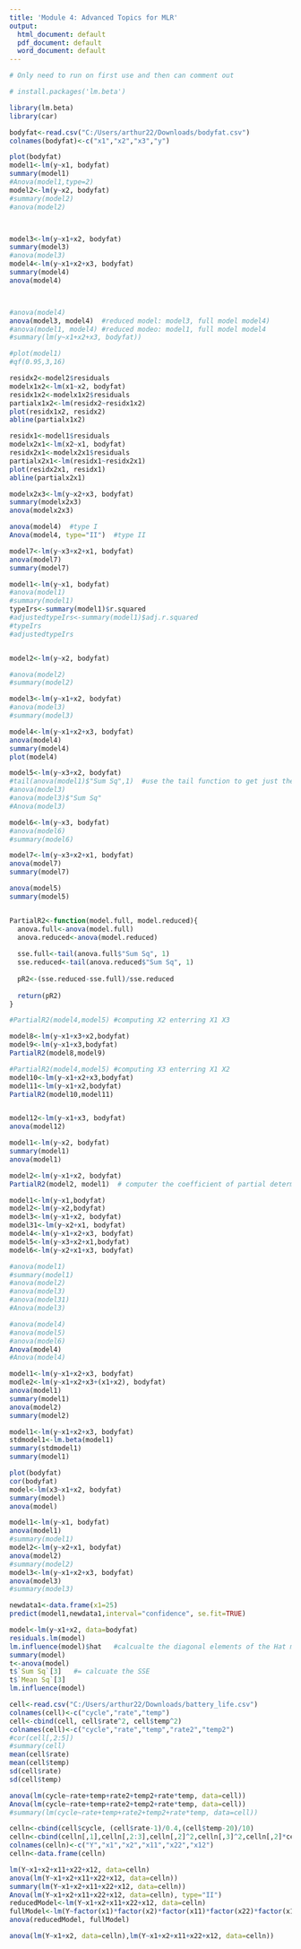 ```yaml
---
title: 'Module 4: Advanced Topics for MLR'
output:
  html_document: default
  pdf_document: default
  word_document: default
---
```


```r
# Only need to run on first use and then can comment out

# install.packages('lm.beta')
```

```r
library(lm.beta)
library(car)
```

```r
bodyfat<-read.csv("C:/Users/arthur22/Downloads/bodyfat.csv")
colnames(bodyfat)<-c("x1","x2","x3","y")

plot(bodyfat)
model1<-lm(y~x1, bodyfat)
summary(model1)
#Anova(model1,type=2)
model2<-lm(y~x2, bodyfat)
#summary(model2)
#anova(model2)



model3<-lm(y~x1+x2, bodyfat)
summary(model3)
#anova(model3)
model4<-lm(y~x1+x2+x3, bodyfat)
summary(model4)
anova(model4)



#anova(model4)
anova(model3, model4)  #reduced model: model3, full model model4)
#anova(model1, model4) #reduced modeo: model1, full model model4
#summary(lm(y~x1+x2+x3, bodyfat))

#plot(model1)
#qf(0.95,3,16)
```

```r
residx2<-model2$residuals
modelx1x2<-lm(x1~x2, bodyfat)
residx1x2<-modelx1x2$residuals
partialx1x2<-lm(residx2~residx1x2)
plot(residx1x2, residx2)
abline(partialx1x2)

residx1<-model1$residuals
modelx2x1<-lm(x2~x1, bodyfat)
residx2x1<-modelx2x1$residuals
partialx2x1<-lm(residx1~residx2x1)
plot(residx2x1, residx1)
abline(partialx2x1)
```

```r
modelx2x3<-lm(y~x2+x3, bodyfat)
summary(modelx2x3)
anova(modelx2x3)

```

```r

anova(model4)  #type I
Anova(model4, type="II")  #type II

model7<-lm(y~x3+x2+x1, bodyfat)
anova(model7)
summary(model7)
```

```r
model1<-lm(y~x1, bodyfat)
#anova(model1)
#summary(model1)
typeIrs<-summary(model1)$r.squared
#adjustedtypeIrs<-summary(model1)$adj.r.squared
#typeIrs
#adjustedtypeIrs


model2<-lm(y~x2, bodyfat)

#anova(model2)
#summary(model2)

model3<-lm(y~x1+x2, bodyfat)
#anova(model3)
#summary(model3)

model4<-lm(y~x1+x2+x3, bodyfat)
anova(model4)
summary(model4)
plot(model4)

model5<-lm(y~x3+x2, bodyfat)
#tail(anova(model1)$"Sum Sq",1)  #use the tail function to get just the SSE or residual which is the last one. 
#anova(model3)
#anova(model3)$"Sum Sq"
#Anova(model3)

model6<-lm(y~x3, bodyfat)
#anova(model6)
#summary(model6)

model7<-lm(y~x3+x2+x1, bodyfat)
anova(model7)
summary(model7)

anova(model5)
summary(model5)


PartialR2<-function(model.full, model.reduced){
  anova.full<-anova(model.full)
  anova.reduced<-anova(model.reduced)
  
  sse.full<-tail(anova.full$"Sum Sq", 1)
  sse.reduced<-tail(anova.reduced$"Sum Sq", 1)
  
  pR2<-(sse.reduced-sse.full)/sse.reduced
  
  return(pR2)
}

#PartialR2(model4,model5) #computing X2 enterring X1 X3

model8<-lm(y~x1+x3+x2,bodyfat)
model9<-lm(y~x1+x3,bodyfat)
PartialR2(model8,model9)

#PartialR2(model4,model5) #computing X3 enterring X1 X2
model10<-lm(y~x1+x2+x3,bodyfat)
model11<-lm(y~x1+x2,bodyfat)
PartialR2(model10,model11)


model12<-lm(y~x1+x3, bodyfat)
anova(model12)
```

```r
model1<-lm(y~x2, bodyfat)
summary(model1)
anova(model1)

model2<-lm(y~x1+x2, bodyfat)
PartialR2(model2, model1)  # computer the coefficient of partial determination between Y and x1, when x2 is already in the model 
```

```r

model1<-lm(y~x1,bodyfat)
model2<-lm(y~x2,bodyfat)
model3<-lm(y~x1+x2, bodyfat)
model31<-lm(y~x2+x1, bodyfat)
model4<-lm(y~x1+x2+x3, bodyfat)
model5<-lm(y~x3+x2+x1,bodyfat)
model6<-lm(y~x2+x1+x3, bodyfat)

#anova(model1)
#summary(model1)
#anova(model2)
#anova(model3)
#anova(model31)
#Anova(model3)

#anova(model4)
#anova(model5)
#anova(model6)
Anova(model4)
#Anova(model4)

```

```r
model1<-lm(y~x1+x2+x3, bodyfat)
modle2<-lm(y~x1+x2+x3+(x1+x2), bodyfat)
anova(model1)
summary(model1)
anova(model2)
summary(model2)

```

```r
model1<-lm(y~x1+x2+x3, bodyfat)
stdmodel1<-lm.beta(model1)
summary(stdmodel1)
summary(model1)
```
```r
plot(bodyfat)
cor(bodyfat)
model<-lm(x3~x1+x2, bodyfat)
summary(model)
anova(model)
```
```r
model1<-lm(y~x1, bodyfat)
anova(model1)
#summary(model1)
model2<-lm(y~x2+x1, bodyfat)
anova(model2)
#summary(model2)
model3<-lm(y~x1+x2+x3, bodyfat)
anova(model3)
#summary(model3)

newdata1<-data.frame(x1=25)
predict(model1,newdata1,interval="confidence", se.fit=TRUE)

```

```r
model<-lm(y~x1+x2, data=bodyfat)
residuals.lm(model)
lm.influence(model)$hat   #calcualte the diagonal elements of the Hat matrix
summary(model)
t<-anova(model)
t$`Sum Sq`[3]   #= calcuate the SSE
t$`Mean Sq`[3]
lm.influence(model)
```

```r

cell<-read.csv("C:/Users/arthur22/Downloads/battery_life.csv")
colnames(cell)<-c("cycle","rate","temp")
cell<-cbind(cell, cell$rate^2, cell$temp^2)
colnames(cell)<-c("cycle","rate","temp","rate2","temp2")
#cor(cell[,2:5])
#summary(cell)
mean(cell$rate)
mean(cell$temp)
sd(cell$rate)
sd(cell$temp)

anova(lm(cycle~rate+temp+rate2+temp2+rate*temp, data=cell))
Anova(lm(cycle~rate+temp+rate2+temp2+rate*temp, data=cell))
#summary(lm(cycle~rate+temp+rate2+temp2+rate*temp, data=cell))

```

```r
celln<-cbind(cell$cycle, (cell$rate-1)/0.4,(cell$temp-20)/10)
celln<-cbind(celln[,1],celln[,2:3],celln[,2]^2,celln[,3]^2,celln[,2]*celln[,3])
colnames(celln)<-c("Y","x1","x2","x11","x22","x12")
celln<-data.frame(celln)
```
```r
lm(Y~x1+x2+x11+x22+x12, data=celln)
anova(lm(Y~x1+x2+x11+x22+x12, data=celln))
summary(lm(Y~x1+x2+x11+x22+x12, data=celln))
Anova(lm(Y~x1+x2+x11+x22+x12, data=celln), type="II")
reducedModel<-lm(Y~x1+x2+x11+x22+x12, data=celln)
fullModel<-lm(Y~factor(x1)*factor(x2)*factor(x11)*factor(x22)*factor(x12), data=celln)
anova(reducedModel, fullModel)

```

```r

anova(lm(Y~x1+x2, data=celln),lm(Y~x1+x2+x11+x22+x12, data=celln))

```
